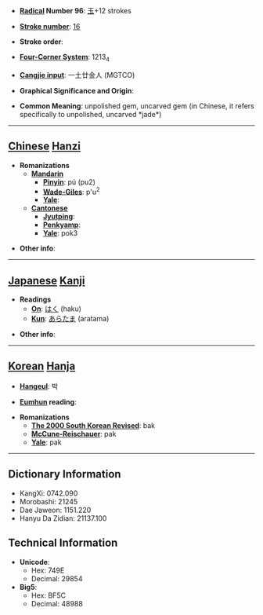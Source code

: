 * '''[[Wiktionary:Chinese radical index| Radical]] Number 96''': [[Wiktionary:Chinese radical index 玉|玉]]+12 strokes

* '''[[Wiktionary:Chinese total strokes index|Stroke number]]''': [[Wiktionary:Chinese total strokes index 16|16]]

* '''Stroke order''': 

* '''[[Wiktionary:Chinese four corner index|Four-Corner System]]''': 1213<sub>4</sub>

* '''[[Wiktionary:Chinese Cangjie index|Cangjie input]]''': 一土廿金人 (MGTCO)

* '''Graphical Significance and Origin''': 

* '''Common Meaning''': unpolished gem, uncarved gem (in Chinese, it refers specifically to unpolished, uncarved *jade*)

----

== [[Chinese]] [[Hanzi]] ==

* '''Romanizations'''
** '''[[Mandarin]]'''
*** '''[[Pinyin]]''': pú (pu2)
*** '''[[Wade-Giles]]''': p'u<sup>2</sup>
*** '''[[Yale]]''': 
** '''[[Cantonese]]'''
*** '''[[Jyutping]]''':
*** '''[[Penkyamp]]''': 
*** '''[[Yale]]''': pok3

* '''Other info''': 

----

== [[Japanese]] [[Kanji]] ==

* '''Readings'''
** '''[[On]]''': [[はく]] (haku)
** '''[[Kun]]''': [[あらたま]] (aratama)

* '''Other info''':  

----

== [[Korean]] [[Hanja]] ==

* '''[[Hangeul]]''': 박

* '''[[Eumhun]] reading''': 

* '''Romanizations'''
** '''[[The 2000 South Korean Revised Romanization|The 2000 South Korean Revised]]''': bak
** '''[[McCune-Reischauer]]''': pak
** '''[[Yale]]''': pak

----

== Dictionary Information ==

* KangXi: 0742.090
* Morobashi: 21245
* Dae Jaweon: 1151.220
* Hanyu Da Zidian: 21137.100

== Technical Information ==

* '''Unicode''':
** Hex: 749E
** Decimal: 29854
* '''Big5''':
** Hex: BF5C
** Decimal: 48988